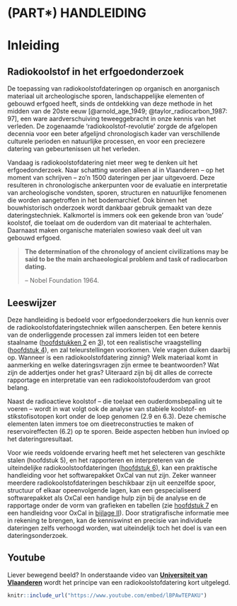 # (PART\*) HANDLEIDING {-}

# Inleiding {#intro}

## Radiokoolstof in het erfgoedonderzoek

De toepassing van radiokoolstofdateringen op organisch en anorganisch materiaal uit archeologische sporen, landschappelijke elementen of gebouwd erfgoed heeft, sinds de ontdekking van deze methode in het midden van de 20ste eeuw [@arnold_age_1949; @taylor_radiocarbon_1987: 97], een ware aardverschuiving teweeggebracht in onze kennis van het verleden. De zogenaamde ‘radiokoolstof-revolutie’ zorgde de afgelopen decennia voor een beter afgelijnd chronologisch kader van verschillende culturele perioden en natuurlijke processen, en voor een preciezere datering van gebeurtenissen uit het verleden.

Vandaag is radiokoolstofdatering niet meer weg te denken uit het erfgoedonderzoek. Naar schatting worden alleen al in Vlaanderen – op het moment van schrijven – zo’n 1500 dateringen per jaar uitgevoerd. Deze resulteren in chronologische ankerpunten voor de evaluatie en interpretatie van archeologische vondsten, sporen, structuren en natuurlijke fenomenen die worden aangetroffen in het bodemarchief. Ook binnen het bouwhistorisch onderzoek wordt dankbaar gebruik gemaakt van deze dateringstechniek. Kalkmortel is immers ook een gekende bron van ‘oude’ koolstof, die toelaat om de ouderdom van dit materiaal te achterhalen. Daarnaast maken organische materialen sowieso vaak deel uit van gebouwd erfgoed.

>
>**The determination of the chronology of ancient civilizations may be said to be the main archaeological problem and task of radiocarbon dating.**
>
> -- Nobel Foundation 1964.
>

## Leeswijzer

Deze handleiding is bedoeld voor erfgoedonderzoekers die hun kennis over de radiokoolstofdateringstechniek willen aanscherpen. Een betere kennis van de onderliggende processen zal immers leiden tot een betere staalname ([hoofdstukken 2](#principes) en [3](#kalibratie)), tot een realistische vraagstelling ([hoofdstuk 4](#onderzoeksvragen)), en zal teleurstellingen voorkomen. Vele vragen duiken daarbij op. Wanneer is een radiokoolstofdatering zinnig? Welk materiaal komt in aanmerking en welke dateringsvragen zijn ermee te beantwoorden? Wat zijn de addertjes onder het gras? Uiteraard zijn bij dit alles de correcte rapportage en interpretatie van een radiokoolstofouderdom van groot belang.

Naast de radioactieve koolstof – die toelaat een ouderdomsbepaling uit te voeren – wordt in wat volgt ook de analyse van stabiele koolstof- en stikstofisotopen kort onder de loep genomen (2.9 en 6.3). Deze chemische elementen laten immers toe om dieetreconstructies te maken of reservoireffecten (6.2) op te sporen. Beide aspecten hebben hun invloed op het dateringsresultaat.

Voor wie reeds voldoende ervaring heeft met het selecteren van geschikte stalen (hoofdstuk 5), en het rapporteren en interpreteren van de uiteindelijke radiokoolstoofdateringen ([hoofdstuk 6](#rapporteren)), kan een praktische handleiding voor het softwarepakket OxCal van nut zijn. Zeker wanneer meerdere radiokoolstofdateringen beschikbaar zijn uit eenzelfde spoor, structuur of elkaar opeenvolgende lagen, kan een gespecialiseerd softwarepakket als OxCal een handige hulp zijn bij de analyse en de rapportage onder de vorm van grafieken en tabellen (zie [hoofdstuk 7](#modelleren) en een handleidng voor OxCal in [bijlage II](#OxCal_intro)). Door stratigrafische informatie mee in rekening te brengen, kan de kenniswinst en precisie van individuele dateringen zelfs verhoogd worden, wat uiteindelijk toch het doel is van een dateringsonderzoek.


## Youtube

Liever bewegend beeld? In onderstaande video van [**Universiteit van Vlaanderen**](https://www.universiteitvanvlaanderen.be/) wordt het principe van een radiokoolstofdatering kort uitgelegd.


```r
knitr::include_url("https://www.youtube.com/embed/lBPAwTEPAKU")
```

